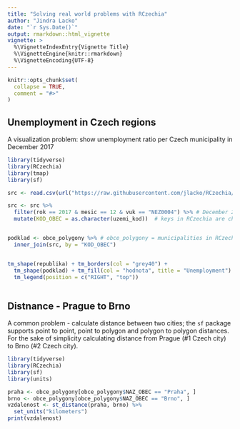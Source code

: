 ```yaml
---
title: "Solving real world problems with RCzechia"
author: "Jindra Lacko"
date: "`r Sys.Date()`"
output: rmarkdown::html_vignette
vignette: >
  %\VignetteIndexEntry{Vignette Title}
  %\VignetteEngine{knitr::rmarkdown}
  %\VignetteEncoding{UTF-8}
---
```


```r
knitr::opts_chunk$set(
  collapse = TRUE,
  comment = "#>"
)

```

## Unemployment in Czech regions

A visualization problem: show unemployment ratio per Czech municipality in December 2017

```r
library(tidyverse)
library(RCzechia)
library(tmap)
library(sf)

src <- read.csv(url("https://raw.githubusercontent.com/jlacko/RCzechia/sf-dev/data-raw/250169-17data011518.csv"), stringsAsFactors = F) # open data on unemployment from Czech Statistical Office - https://www.czso.cz/csu/czso/otevrena_data

src <- src %>%
  filter(rok == 2017 & mesic == 12 & vuk == "NEZ0004") %>% # December 2017 unemployment ratio only...
  mutate(KOD_OBEC = as.character(uzemi_kod))  # keys in RCzechia are character type


podklad <- obce_polygony %>% # obce_polygony = municipalities in RCzechia package
  inner_join(src, by = "KOD_OBEC")


tm_shape(republika) + tm_borders(col = "grey40") +
  tm_shape(podklad) + tm_fill(col = "hodnota", title = "Unemployment") +
  tm_legend(position = c("RIGHT", "top"))
 
```






## Distnance - Prague to Brno

A common problem - calculate distance between two cities; the `sf` package supports point to point, point to polygon and polygon to polygon distances.  
For the sake of simplicity calculating distance from Prague (#1 Czech city) to Brno (#2 Czech city).
```r
library(tidyverse)
library(RCzechia)
library(sf)
library(units)

praha <- obce_polygony[obce_polygony$NAZ_OBEC == "Praha", ]
brno <- obce_polygony[obce_polygony$NAZ_OBEC == "Brno", ]
vzdalenost <- st_distance(praha, brno) %>%
  set_units("kilometers")
print(vzdalenost)

```




